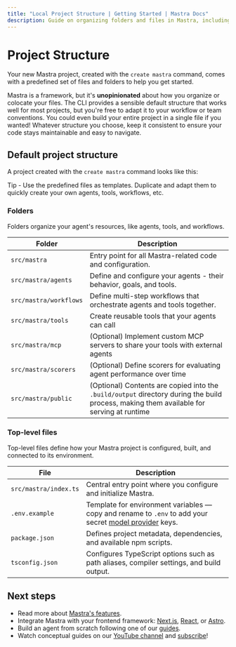 ```yaml
---
title: "Local Project Structure | Getting Started | Mastra Docs"
description: Guide on organizing folders and files in Mastra, including best practices and recommended structures.
---
```



# Project Structure

Your new Mastra project, created with the `create mastra` command, comes with a predefined set of files and folders to help you get started.

Mastra is a framework, but it's **unopinionated** about how you organize or colocate your files. The CLI provides a sensible default structure that works well for most projects, but you're free to adapt it to your workflow or team conventions. You could even build your entire project in a single file if you wanted! Whatever structure you choose, keep it consistent to ensure your code stays maintainable and easy to navigate.

## Default project structure

A project created with the `create mastra` command looks like this:

<FileTree>
  <FileTree.Folder name="src" defaultOpen>
    <FileTree.Folder name="mastra" defaultOpen>
      <FileTree.Folder name="agents" defaultOpen>
        <FileTree.File name="weather-agent.ts" />
      </FileTree.Folder>
      <FileTree.Folder name="tools" defaultOpen>
        <FileTree.File name="weather-tool.ts" />
      </FileTree.Folder>
      <FileTree.Folder name="workflows" defaultOpen>
        <FileTree.File name="weather-workflow.ts" />
      </FileTree.Folder>
      <FileTree.Folder name="scorers" defaultOpen>
        <FileTree.File name="weather-scorer.ts" />
      </FileTree.Folder>
      <FileTree.File name="index.ts" />
    </FileTree.Folder>
  </FileTree.Folder>
  <FileTree.File name=".env.example" />
  <FileTree.File name="package.json" />
  <FileTree.File name="tsconfig.json" />
</FileTree>

<Callout type="info">
Tip - Use the predefined files as templates. Duplicate and adapt them to quickly create your own agents, tools, workflows, etc.
</Callout>

### Folders

Folders organize your agent's resources, like agents, tools, and workflows.

| Folder                 | Description |
| ---------------------- | ------------ |
| `src/mastra`           | Entry point for all Mastra-related code and configuration.|
| `src/mastra/agents`    | Define and configure your agents - their behavior, goals, and tools. |
| `src/mastra/workflows` | Define multi-step workflows that orchestrate agents and tools together. |
| `src/mastra/tools`     | Create reusable tools that your agents can call |
| `src/mastra/mcp`       | (Optional) Implement custom MCP servers to share your tools with external agents |
| `src/mastra/scorers`   | (Optional) Define scorers for evaluating agent performance over time |
| `src/mastra/public`    | (Optional) Contents are copied into the `.build/output` directory during the build process, making them available for serving at runtime |

### Top-level files

Top-level files define how your Mastra project is configured, built, and connected to its environment.

| File                  | Description |
| --------------------- | ------------ |
| `src/mastra/index.ts` | Central entry point where you configure and initialize Mastra. |
| `.env.example`        | Template for environment variables — copy and rename to `.env` to add your secret [model provider](/models) keys. |
| `package.json`        | Defines project metadata, dependencies, and available npm scripts. |
| `tsconfig.json`       | Configures TypeScript options such as path aliases, compiler settings, and build output. |

## Next steps

- Read more about [Mastra's features](/docs#why-mastra).
- Integrate Mastra with your frontend framework: [Next.js](/docs/frameworks/web-frameworks/next-js), [React](/docs/frameworks/web-frameworks/vite-react), or [Astro](/docs/frameworks/web-frameworks/astro).
- Build an agent from scratch following one of our [guides](/guides).
- Watch conceptual guides on our [YouTube channel](https://www.youtube.com/@mastra-ai) and [subscribe](https://www.youtube.com/@mastra-ai?sub_confirmation=1)!